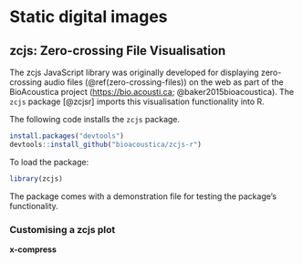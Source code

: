 # Static digital images

## zcjs: Zero-crossing File Visualisation

The zcjs JavaScript library was originally developed for displaying zero-crossing audio files (\@ref(zero-crossing-files)) on the web as part of the BioAcoustica project ([https://bio.acousti.ca](https://bio.acousti.ca); @baker2015bioacoustica). The `zcjs` package [@zcjsr] imports this visualisation functionality into R. 

The following code installs the `zcjs` package.

```r
install.packages("devtools")
devtools::install_github("bioacoustica/zcjs-r")
```

To load the package:

```r
library(zcjs)
```

The package comes with a demonstration file for testing the package's functionality.


### Customising a zcjs plot

__x-compress__